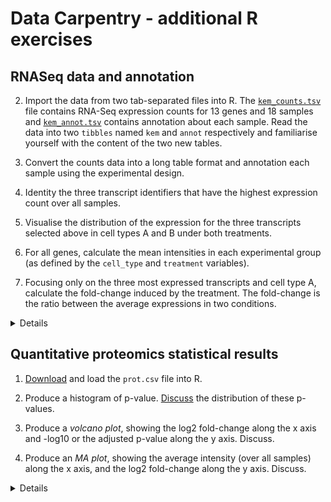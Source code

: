 # Data Carpentry - additional R exercises

## RNASeq data and annotation


2. Import the data from two tab-separated files into R. The
   [`kem_counts.tsv`](https://uclouvain-cbio.github.io/2019-05-20-UCLouvain/data/kem_counts.tsv)
   file contains RNA-Seq expression counts for 13 genes and 18 samples
   and
   [`kem_annot.tsv`](https://uclouvain-cbio.github.io/2019-05-20-UCLouvain/data/kem_annot.tsv)
   contains annotation about each sample. Read the data into two
   `tibbles` named `kem` and `annot` respectively and familiarise
   yourself with the content of the two new tables.
   
3. Convert the counts data into a long table format and annotation
   each sample using the experimental design.
   
4. Identity the three transcript identifiers that have the highest
   expression count over all samples.
   
5. Visualise the distribution of the expression for the three
   transcripts selected above in cell types A and B under both
   treatments.
   
6. For all genes, calculate the mean intensities in each experimental
   group (as defined by the `cell_type` and `treatment` variables).
   
7. Focusing only on the three most expressed transcripts and cell type
   A, calculate the fold-change induced by the treatment. The
   fold-change is the ratio between the average expressions in two
   conditions.
   
   
<details>
```r
library("tidyverse")

annot <- read_tsv("data/kem_annot.tsv")
kem <- read_tsv("data/kem_counts.tsv") %>%
    gather(key = sample_id, value = expression, -ref) %>%
    left_join(annot)
k <- kem %>%
    group_by(ref) %>%
    summarise(tot_exprs = sum(expression)) %>%
    arrange(desc(tot_exprs)) %>%
    select(ref) %>%
    head(3)
kem3 <- right_join(kem, k)
ggplot(kem3, aes(x = treatment, y = expression)) +
    geom_boxplot() +
    geom_jitter() +
    facet_grid(ref ~ cell_type)
kem %>%
    group_by(ref, cell_type, treatment) %>%
    summarise(mean_expression = mean(expression))
kem3 %>%
    filter(cell_type == "A") %>%
    group_by(ref, cell_type, treatment) %>%
    summarise(mean_expression = mean(expression)) %>%
    spread(key = treatment, value = mean_expression) %>%
    mutate(fold_change = stimulated/none)
```
</details>

## Quantitative proteomics statistical results

1. [Download](https://uclouvain-cbio.github.io/2019-05-20-UCLouvain/data/prot.csv)
   and load the `prot.csv` file into R.

2. Produce a histogram of
   p-value. [Discuss](http://varianceexplained.org/statistics/interpreting-pvalue-histogram/)
   the distribution of these p-values.

3. Produce a *volcano plot*, showing the log2 fold-change along the x
   axis and -log10 or the adjusted p-value along the y axis. Discuss.

4. Produce an *MA plot*, showing the average intensity (over all
   samples) along the x axis, and the log2 fold-change along the y
   axis. Discuss.

<details>
```r
prot <- read_csv("./data/prot.csv")


ggplot(prot, aes(x = p.value)) +
    geom_histogram()

ggplot(prot, aes(x = LogFC,
                 y = -log10(adjp))) +
             geom_point()

ggplot(prot, aes(x = AvgExpr,
                 y = LogFC)) +
             geom_point()

```
</details>
